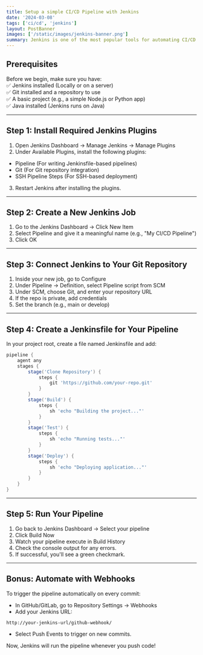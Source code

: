 ```yaml
---
title: Setup a simple CI/CD Pipeline with Jenkins
date: '2024-03-08'
tags: ['ci/cd', 'jenkins']
layout: PostBanner
images: ['/static/images/jenkins-banner.png']
summary: Jenkins is one of the most popular tools for automating CI/CD pipelines. It helps developers integrate, test, and deploy code automatically, reducing manual effort and improving efficiency. In this guide, we’ll walk through setting up a simple CI/CD pipeline with Jenkins.
---
```


## Prerequisites

Before we begin, make sure you have:\
✅ Jenkins installed (Locally or on a server) \
✅ Git installed and a repository to use \
✅ A basic project (e.g., a simple Node.js or Python app) \
✅ Java installed (Jenkins runs on Java)

---

## Step 1: Install Required Jenkins Plugins

1. Open Jenkins Dashboard → Manage Jenkins → Manage Plugins
2. Under Available Plugins, install the following plugins:

- Pipeline (For writing Jenkinsfile-based pipelines)
- Git (For Git repository integration)
- SSH Pipeline Steps (For SSH-based deployment)

3. Restart Jenkins after installing the plugins.

---

## Step 2: Create a New Jenkins Job

1. Go to the Jenkins Dashboard → Click New Item
2. Select Pipeline and give it a meaningful name (e.g., "My CI/CD Pipeline")
3. Click OK

---

## Step 3: Connect Jenkins to Your Git Repository

1. Inside your new job, go to Configure
2. Under Pipeline → Definition, select Pipeline script from SCM
3. Under SCM, choose Git, and enter your repository URL
4. If the repo is private, add credentials
5. Set the branch (e.g., main or develop)

---

## Step 4: Create a Jenkinsfile for Your Pipeline

In your project root, create a file named Jenkinsfile and add:

```groovy
pipeline {
    agent any
    stages {
        stage('Clone Repository') {
            steps {
                git 'https://github.com/your-repo.git'
            }
        }
        stage('Build') {
            steps {
                sh 'echo "Building the project..."'
            }
        }
        stage('Test') {
            steps {
                sh 'echo "Running tests..."'
            }
        }
        stage('Deploy') {
            steps {
                sh 'echo "Deploying application..."'
            }
        }
    }
}
```

---

## Step 5: Run Your Pipeline

1. Go back to Jenkins Dashboard → Select your pipeline
2. Click Build Now
3. Watch your pipeline execute in Build History
4. Check the console output for any errors.
5. If successful, you'll see a green checkmark.

---

## Bonus: Automate with Webhooks

To trigger the pipeline automatically on every commit:

- In GitHub/GitLab, go to Repository Settings → Webhooks
- Add your Jenkins URL:

```arduino
http://your-jenkins-url/github-webhook/
```

- Select Push Events to trigger on new commits.

Now, Jenkins will run the pipeline whenever you push code!
